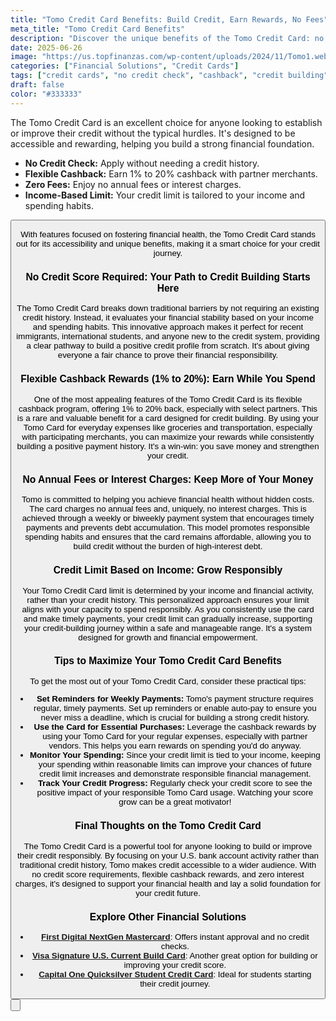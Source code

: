 ```yaml
---
title: "Tomo Credit Card Benefits: Build Credit, Earn Rewards, No Fees"
meta_title: "Tomo Credit Card Benefits"
description: "Discover the unique benefits of the Tomo Credit Card: no credit history required, flexible cashback rewards, and zero annual fees. Start building your credit journey today."
date: 2025-06-26
image: "https://us.topfinanzas.com/wp-content/uploads/2024/11/Tomo1.webp"
categories: ["Financial Solutions", "Credit Cards"]
tags: ["credit cards", "no credit check", "cashback", "credit building"]
draft: false
color: "#333333"
---
```


The Tomo Credit Card is an excellent choice for anyone looking to establish or improve their credit without the typical hurdles. It's designed to be accessible and rewarding, helping you build a strong financial foundation.

- **No Credit Check:** Apply without needing a credit history.
- **Flexible Cashback:** Earn 1% to 20% cashback with partner merchants.
- **Zero Fees:** Enjoy no annual fees or interest charges.
- **Income-Based Limit:** Your credit limit is tailored to your income and spending habits.

<Button
  label="See How It Works"
  link="/financial-solutions/tomo-credit-card-requirements"
/>

With features focused on fostering financial health, the Tomo Credit Card stands out for its accessibility and unique benefits, making it a smart choice for your credit journey.

### No Credit Score Required: Your Path to Credit Building Starts Here

The Tomo Credit Card breaks down traditional barriers by not requiring an existing credit history. Instead, it evaluates your financial stability based on your income and spending habits. This innovative approach makes it perfect for recent immigrants, international students, and anyone new to the credit system, providing a clear pathway to build a positive credit profile from scratch. It's about giving everyone a fair chance to prove their financial responsibility.

### Flexible Cashback Rewards (1% to 20%): Earn While You Spend

One of the most appealing features of the Tomo Credit Card is its flexible cashback program, offering 1% to 20% back, especially with select partners. This is a rare and valuable benefit for a card designed for credit building. By using your Tomo Card for everyday expenses like groceries and transportation, especially with participating merchants, you can maximize your rewards while consistently building a positive payment history. It's a win-win: you save money and strengthen your credit.

### No Annual Fees or Interest Charges: Keep More of Your Money

Tomo is committed to helping you achieve financial health without hidden costs. The card charges no annual fees and, uniquely, no interest charges. This is achieved through a weekly or biweekly payment system that encourages timely payments and prevents debt accumulation. This model promotes responsible spending habits and ensures that the card remains affordable, allowing you to build credit without the burden of high-interest debt.

### Credit Limit Based on Income: Grow Responsibly

Your Tomo Credit Card limit is determined by your income and financial activity, rather than your credit history. This personalized approach ensures your limit aligns with your capacity to spend responsibly. As you consistently use the card and make timely payments, your credit limit can gradually increase, supporting your credit-building journey within a safe and manageable range. It's a system designed for growth and financial empowerment.

### Tips to Maximize Your Tomo Credit Card Benefits

To get the most out of your Tomo Credit Card, consider these practical tips:

- **Set Reminders for Weekly Payments:** Tomo's payment structure requires regular, timely payments. Set up reminders or enable auto-pay to ensure you never miss a deadline, which is crucial for building a strong credit history.
- **Use the Card for Essential Purchases:** Leverage the cashback rewards by using your Tomo Card for your regular expenses, especially with partner vendors. This helps you earn rewards on spending you'd do anyway.
- **Monitor Your Spending:** Since your credit limit is tied to your income, keeping your spending within reasonable limits can improve your chances of future credit limit increases and demonstrate responsible financial management.
- **Track Your Credit Progress:** Regularly check your credit score to see the positive impact of your responsible Tomo Card usage. Watching your score grow can be a great motivator!

### Final Thoughts on the Tomo Credit Card

The Tomo Credit Card is a powerful tool for anyone looking to build or improve their credit responsibly. By focusing on your U.S. bank account activity rather than traditional credit history, Tomo makes credit accessible to a wider audience. With no credit score requirements, flexible cashback rewards, and zero interest charges, it's designed to support your financial health and lay a solid foundation for your credit future.

### Explore Other Financial Solutions

- [**First Digital NextGen Mastercard**](/financial-solutions/first-digital-nextgen-mastercard-benefits): Offers instant approval and no credit checks.
- [**Visa Signature U.S. Current Build Card**](/financial-solutions/visa-signature-us-current-build-credit-card-benefits): Another great option for building or improving your credit score.
- [**Capital One Quicksilver Student Credit Card**](/financial-solutions/capital-one-quicksilver-student-credit-card-benefits): Ideal for students starting their credit journey.

<Button
  label="Check Eligibility Requirements"
  link="/financial-solutions/tomo-credit-card-requirements"
/>
